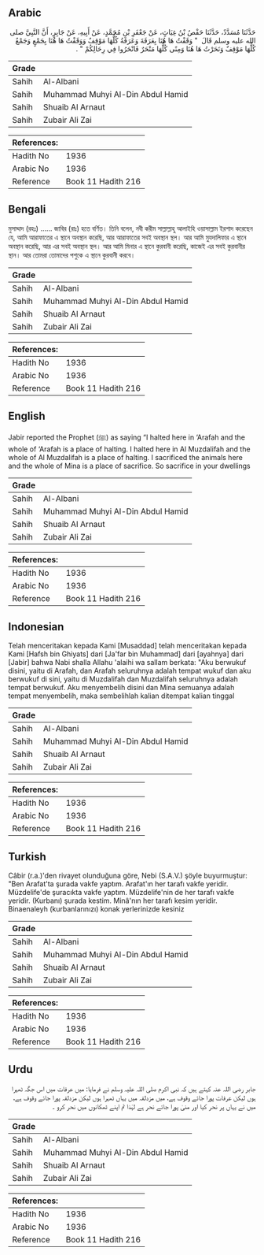## Arabic


<div dir="rtl" lang="ar" style={{fontSize:'larger',backgroundColor:'#f8f9fa',padding:20}}>
حَدَّثَنَا مُسَدَّدٌ، حَدَّثَنَا حَفْصُ بْنُ غِيَاثٍ، عَنْ جَعْفَرِ بْنِ مُحَمَّدٍ، عَنْ أَبِيهِ، عَنْ جَابِرٍ، أَنَّ النَّبِيَّ صلى الله عليه وسلم قَالَ ‏ "‏ وَقَفْتُ هَا هُنَا بِعَرَفَةَ وَعَرَفَةُ كُلُّهَا مَوْقِفٌ وَوَقَفْتُ هَا هُنَا بِجَمْعٍ وَجَمْعٌ كُلُّهَا مَوْقِفٌ وَنَحَرْتُ هَا هُنَا وَمِنًى كُلُّهَا مَنْحَرٌ فَانْحَرُوا فِي رِحَالِكُمْ ‏"‏ ‏.‏
</div>
<div style={{backgroundColor:'#f8f9fa',padding:20, marginBottom: 10}}><table> <thead> <tr> <th>Grade</th> <th></th> </tr> </thead> <tbody> <tr><td>Sahih</td><td>Al-Albani</td></tr><tr><td>Sahih</td><td>Muhammad Muhyi Al-Din Abdul Hamid</td></tr><tr><td>Sahih</td><td>Shuaib Al Arnaut</td></tr><tr><td>Sahih</td><td>Zubair Ali Zai</td></tr></tbody></table><table> <thead> <tr> <th>References:</th> <th></th> </tr> </thead> <tbody><tr><td>Hadith No</td><td>1936</td></tr><tr><td>Arabic No</td><td>1936</td></tr><tr><td>Reference</td><td>Book 11 Hadith 216</td></tr></tbody></table></div>

## Bengali


<div dir="ltr" lang="bn" style={{fontSize:'larger',backgroundColor:'#f8f9fa',padding:20}}>
মুসাদ্দাদ (রহঃ) ...... জাবির (রাঃ) হতে বর্ণিত। তিনি বলেন, নবী করীম সাল্লাল্লাহু আলাইহি ওয়াসাল্লাম ইরশাদ করেছেন যে, আমি আরাফাতের এ স্থানে অবস্থান করেছি, আর আরাফাতের সবই অবস্থান স্থল। আর আমি মুযদালিফার এ স্থানে অবস্থান করেছি, আর এর সবই অবস্থান স্থল। আর আমি মিনার এ স্থানে কুরবানী করেছি, কাজেই এর সবই কুরবানীর স্থান। আর তোমরা তোমাদের পশুকে এ স্থানে কুরবানী করবে।
</div>
<div style={{backgroundColor:'#f8f9fa',padding:20, marginBottom: 10}}><table> <thead> <tr> <th>Grade</th> <th></th> </tr> </thead> <tbody> <tr><td>Sahih</td><td>Al-Albani</td></tr><tr><td>Sahih</td><td>Muhammad Muhyi Al-Din Abdul Hamid</td></tr><tr><td>Sahih</td><td>Shuaib Al Arnaut</td></tr><tr><td>Sahih</td><td>Zubair Ali Zai</td></tr></tbody></table><table> <thead> <tr> <th>References:</th> <th></th> </tr> </thead> <tbody><tr><td>Hadith No</td><td>1936</td></tr><tr><td>Arabic No</td><td>1936</td></tr><tr><td>Reference</td><td>Book 11 Hadith 216</td></tr></tbody></table></div>

## English


<div dir="ltr" lang="en" style={{fontSize:'larger',backgroundColor:'#f8f9fa',padding:20}}>
Jabir reported the Prophet (ﷺ) as saying “I halted here in ‘Arafah and the whole of ‘Arafah is a place of halting. I halted here in Al Muzdalifah and the whole of Al Muzdalifah is a place of halting. I sacrificed the animals here and the whole of Mina is a place of sacrifice. So sacrifice in your dwellings
</div>
<div style={{backgroundColor:'#f8f9fa',padding:20, marginBottom: 10}}><table> <thead> <tr> <th>Grade</th> <th></th> </tr> </thead> <tbody> <tr><td>Sahih</td><td>Al-Albani</td></tr><tr><td>Sahih</td><td>Muhammad Muhyi Al-Din Abdul Hamid</td></tr><tr><td>Sahih</td><td>Shuaib Al Arnaut</td></tr><tr><td>Sahih</td><td>Zubair Ali Zai</td></tr></tbody></table><table> <thead> <tr> <th>References:</th> <th></th> </tr> </thead> <tbody><tr><td>Hadith No</td><td>1936</td></tr><tr><td>Arabic No</td><td>1936</td></tr><tr><td>Reference</td><td>Book 11 Hadith 216</td></tr></tbody></table></div>

## Indonesian


<div dir="ltr" lang="id" style={{fontSize:'larger',backgroundColor:'#f8f9fa',padding:20}}>
Telah menceritakan kepada Kami [Musaddad] telah menceritakan kepada Kami [Hafsh bin Ghiyats] dari [Ja'far bin Muhammad] dari [ayahnya] dari [Jabir] bahwa Nabi shalla Allahu 'alaihi wa sallam berkata: "Aku berwukuf disini, yaitu di Arafah, dan Arafah seluruhnya adalah tempat wukuf dan aku berwukuf di sini, yaitu di Muzdalifah dan Muzdalifah seluruhnya adalah tempat berwukuf. Aku menyembelih disini dan Mina semuanya adalah tempat menyembelih, maka sembelihlah kalian ditempat kalian tinggal
</div>
<div style={{backgroundColor:'#f8f9fa',padding:20, marginBottom: 10}}><table> <thead> <tr> <th>Grade</th> <th></th> </tr> </thead> <tbody> <tr><td>Sahih</td><td>Al-Albani</td></tr><tr><td>Sahih</td><td>Muhammad Muhyi Al-Din Abdul Hamid</td></tr><tr><td>Sahih</td><td>Shuaib Al Arnaut</td></tr><tr><td>Sahih</td><td>Zubair Ali Zai</td></tr></tbody></table><table> <thead> <tr> <th>References:</th> <th></th> </tr> </thead> <tbody><tr><td>Hadith No</td><td>1936</td></tr><tr><td>Arabic No</td><td>1936</td></tr><tr><td>Reference</td><td>Book 11 Hadith 216</td></tr></tbody></table></div>

## Turkish


<div dir="ltr" lang="tr" style={{fontSize:'larger',backgroundColor:'#f8f9fa',padding:20}}>
Câbir (r.a.)'den rivayet olunduğuna göre, Nebi (S.A.V.) şöyle buyurmuştur: "Ben Arafat'ta şurada vakfe yaptım. Arafat'ın her tarafı vakfe yeridir. Müzdelife'de şuracıkta vakfe yaptım. Müzdelife'nin de her tarafı vakfe yeridir. (Kurbanı) şurada kestim. Minâ'nın her tarafı kesim yeridir. Binaenaleyh (kurbanlarınızı) konak yerlerinizde kesiniz
</div>
<div style={{backgroundColor:'#f8f9fa',padding:20, marginBottom: 10}}><table> <thead> <tr> <th>Grade</th> <th></th> </tr> </thead> <tbody> <tr><td>Sahih</td><td>Al-Albani</td></tr><tr><td>Sahih</td><td>Muhammad Muhyi Al-Din Abdul Hamid</td></tr><tr><td>Sahih</td><td>Shuaib Al Arnaut</td></tr><tr><td>Sahih</td><td>Zubair Ali Zai</td></tr></tbody></table><table> <thead> <tr> <th>References:</th> <th></th> </tr> </thead> <tbody><tr><td>Hadith No</td><td>1936</td></tr><tr><td>Arabic No</td><td>1936</td></tr><tr><td>Reference</td><td>Book 11 Hadith 216</td></tr></tbody></table></div>

## Urdu


<div dir="rtl" lang="ur" style={{fontSize:'larger',backgroundColor:'#f8f9fa',padding:20}}>
جابر رضی اللہ عنہ کہتے ہیں کہ نبی اکرم صلی اللہ علیہ وسلم نے فرمایا: میں عرفات میں اس جگہ ٹھہرا ہوں لیکن عرفات پورا جائے وقوف ہے، میں مزدلفہ میں یہاں ٹھہرا ہوں لیکن مزدلفہ پورا جائے وقوف ہے، میں نے یہاں پر نحر کیا اور منیٰ پورا جائے نحر ہے لہٰذا تم اپنے ٹھکانوں میں نحر کرو ۔
</div>
<div style={{backgroundColor:'#f8f9fa',padding:20, marginBottom: 10}}><table> <thead> <tr> <th>Grade</th> <th></th> </tr> </thead> <tbody> <tr><td>Sahih</td><td>Al-Albani</td></tr><tr><td>Sahih</td><td>Muhammad Muhyi Al-Din Abdul Hamid</td></tr><tr><td>Sahih</td><td>Shuaib Al Arnaut</td></tr><tr><td>Sahih</td><td>Zubair Ali Zai</td></tr></tbody></table><table> <thead> <tr> <th>References:</th> <th></th> </tr> </thead> <tbody><tr><td>Hadith No</td><td>1936</td></tr><tr><td>Arabic No</td><td>1936</td></tr><tr><td>Reference</td><td>Book 11 Hadith 216</td></tr></tbody></table></div>